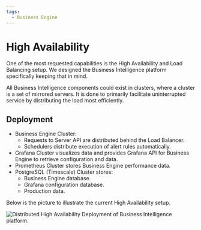 ```yaml
---
tags:
  - Business Engine
---
```



# High Availability

One of the most requested capabilities is the High Availability and Load Balancing setup. We designed the Business Intelligence platform specifically keeping that in mind.

All Business Intelligence components could exist in clusters, where a cluster is a set of mirrored servers. It is done to primarily facilitate uninterrupted service by distributing the load most efficiently.

## Deployment

- Business Engine Cluster:
  - Requests to Server API are distributed behind the Load Balancer.
  - Schedulers distribute execution of alert rules automatically.
- Grafana Cluster visualizes data and provides Grafana API for Business Engine to retrieve configuration and data.
- Prometheus Cluster stores Business Engine performance data.
- PostgreSQL (Timescale) Cluster stores:
  - Business Engine database.
  - Grafana configuration database.
  - Production data.

Below is the picture to illustrate the current High Availability setup.

<Image
  title="Distributed High Availability Deployment of Business Intelligence platform."
  src="/img/big/business-intelligence/high-availability.png"
/>
